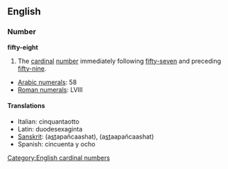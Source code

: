 ==English==
=== Number ===
'''fifty-eight'''

#The [[cardinal]] [[number]] immediately following [[fifty-seven]] and preceding [[fifty-nine]].

*[[w:Arabic Numerals|Arabic numerals]]: 58
*[[w:Roman numerals|Roman numerals]]: LVIII

====Translations====
*Italian: cinquantaotto
*Latin: duodesexaginta
*[[Sanskrit]]: (a<u>st</u>apañcaashat), (a<u>st</u>aapañcaashat)
*Spanish: cincuenta y ocho

[[Category:English cardinal numbers]]
